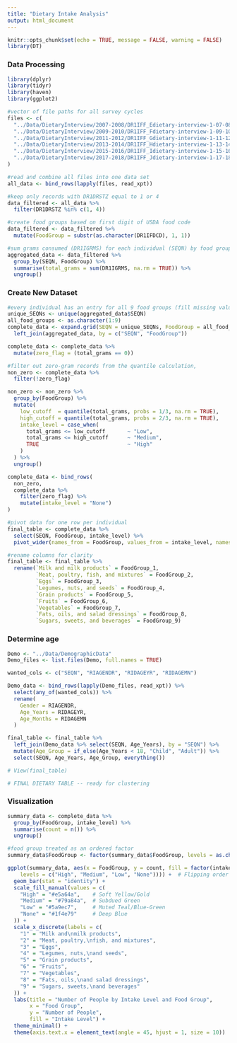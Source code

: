 ```yaml
---
title: "Dietary Intake Analysis"
output: html_document
---
```


```r
knitr::opts_chunk$set(echo = TRUE, message = FALSE, warning = FALSE)
library(DT)
```

### Data Processing

```r
library(dplyr)
library(tidyr)
library(haven)
library(ggplot2)

#vector of file paths for all survey cycles
files <- c(
  "../Data/DietaryInterview/2007-2008/DR1IFF_Edietary-interview-1-07-08.xpt",
  "../Data/DietaryInterview/2009-2010/DR1IFF_Fdietary-interview-1-09-10.xpt",
  "../Data/DietaryInterview/2011-2012/DR1IFF_Gdietary-interview-1-11-12.xpt",
  "../Data/DietaryInterview/2013-2014/DR1IFF_Hdietary-interview-1-13-14.xpt",
  "../Data/DietaryInterview/2015-2016/DR1IFF_Idietary-interview-1-15-16.xpt",
  "../Data/DietaryInterview/2017-2018/DR1IFF_Jdietary-interview-1-17-18.xpt"
)

#read and combine all files into one data set
all_data <- bind_rows(lapply(files, read_xpt))

#keep only records with DR1DRSTZ equal to 1 or 4
data_filtered <- all_data %>%
  filter(DR1DRSTZ %in% c(1, 4))

#create food groups based on first digit of USDA food code
data_filtered <- data_filtered %>%
  mutate(FoodGroup = substr(as.character(DR1IFDCD), 1, 1))

#sum grams consumed (DR1IGRMS) for each individual (SEQN) by food group
aggregated_data <- data_filtered %>%
  group_by(SEQN, FoodGroup) %>%
  summarise(total_grams = sum(DR1IGRMS, na.rm = TRUE)) %>%
  ungroup()

```

### Create New Dataset

```r

#every individual has an entry for all 9 food groups (fill missing values with 0)
unique_SEQNs <- unique(aggregated_data$SEQN)
all_food_groups <- as.character(1:9)
complete_data <- expand.grid(SEQN = unique_SEQNs, FoodGroup = all_food_groups, stringsAsFactors = FALSE) %>%
  left_join(aggregated_data, by = c("SEQN", "FoodGroup"))

complete_data <- complete_data %>%
  mutate(zero_flag = (total_grams == 0))

#filter out zero-gram records from the quantile calculation,
non_zero <- complete_data %>%
  filter(!zero_flag)

non_zero <- non_zero %>%
  group_by(FoodGroup) %>%
  mutate(
    low_cutoff  = quantile(total_grams, probs = 1/3, na.rm = TRUE),
    high_cutoff = quantile(total_grams, probs = 2/3, na.rm = TRUE),
    intake_level = case_when(
      total_grams <= low_cutoff       ~ "Low",
      total_grams <= high_cutoff      ~ "Medium",
      TRUE                            ~ "High"
    )
  ) %>%
  ungroup()

complete_data <- bind_rows(
  non_zero,
  complete_data %>%
    filter(zero_flag) %>%
    mutate(intake_level = "None")
)

#pivot data for one row per individual
final_table <- complete_data %>%
  select(SEQN, FoodGroup, intake_level) %>%
  pivot_wider(names_from = FoodGroup, values_from = intake_level, names_prefix = "FoodGroup_")

#rename columns for clarity
final_table <- final_table %>%
  rename(`Milk and milk products` = FoodGroup_1,
         `Meat, poultry, fish, and mixtures` = FoodGroup_2,
         `Eggs` = FoodGroup_3,
         `Legumes, nuts, and seeds` = FoodGroup_4,
         `Grain products` = FoodGroup_5,
         `Fruits` = FoodGroup_6,
         `Vegetables` = FoodGroup_7,
         `Fats, oils, and salad dressings` = FoodGroup_8,
         `Sugars, sweets, and beverages` = FoodGroup_9)

```

### Determine age

```r
Demo <- "../Data/DemographicData"
Demo_files <- list.files(Demo, full.names = TRUE)

wanted_cols <- c("SEQN", "RIAGENDR", "RIDAGEYR", "RIDAGEMN")

Demo_data <- bind_rows(lapply(Demo_files, read_xpt)) %>%
  select(any_of(wanted_cols)) %>%
  rename(
    Gender = RIAGENDR,
    Age_Years = RIDAGEYR,
    Age_Months = RIDAGEMN
  )

final_table <- final_table %>%
  left_join(Demo_data %>% select(SEQN, Age_Years), by = "SEQN") %>%
  mutate(Age_Group = if_else(Age_Years < 18, "Child", "Adult")) %>%
  select(SEQN, Age_Years, Age_Group, everything())

# View(final_table)

# FINAL DIETARY TABLE -- ready for clustering

```

### Visualization

```r

summary_data <- complete_data %>%
  group_by(FoodGroup, intake_level) %>%
  summarise(count = n()) %>%
  ungroup()

#food group treated as an ordered factor
summary_data$FoodGroup <- factor(summary_data$FoodGroup, levels = as.character(1:9))

ggplot(summary_data, aes(x = FoodGroup, y = count, fill = factor(intake_level, 
    levels = c("High", "Medium", "Low", "None")))) +  # Flipping order
  geom_bar(stat = "identity") +
  scale_fill_manual(values = c(
    "High" = "#e5a64a",    # Soft Yellow/Gold
    "Medium" = "#79a84a",  # Subdued Green
    "Low" = "#5a9ec7",     # Muted Teal/Blue-Green
    "None" = "#1f4e79"     # Deep Blue
  )) +
  scale_x_discrete(labels = c(
    "1" = "Milk and\nmilk products",
    "2" = "Meat, poultry,\nfish, and mixtures",
    "3" = "Eggs",
    "4" = "Legumes, nuts,\nand seeds",
    "5" = "Grain products",
    "6" = "Fruits",
    "7" = "Vegetables",
    "8" = "Fats, oils,\nand salad dressings",
    "9" = "Sugars, sweets,\nand beverages"
  )) +
  labs(title = "Number of People by Intake Level and Food Group",
       x = "Food Group",
       y = "Number of People",
       fill = "Intake Level") +
  theme_minimal() +
  theme(axis.text.x = element_text(angle = 45, hjust = 1, size = 10))

```
